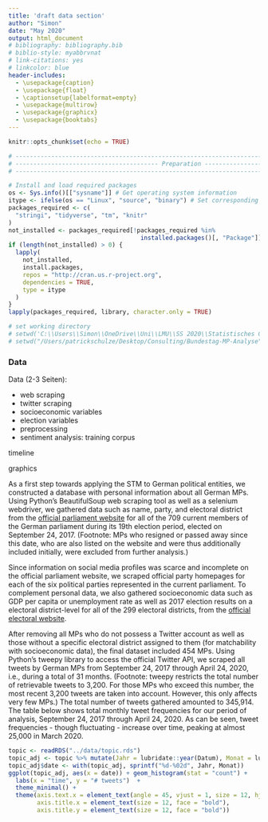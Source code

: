 ```yaml
---
title: 'draft data section'
author: "Simon"
date: "May 2020"
output: html_document
# bibliography: bibliography.bib
# biblio-style: myabbrvnat
# link-citations: yes
# linkcolor: blue
header-includes:
  - \usepackage{caption}
  - \usepackage{float}
  - \captionsetup{labelformat=empty}
  - \usepackage{multirow}
  - \usepackage{graphicx}
  - \usepackage{booktabs}
---
```


```r
knitr::opts_chunk$set(echo = TRUE)
```

```r
# ----------------------------------------------------------------------------------------------
# ---------------------------------------- Preparation -----------------------------------------
# ----------------------------------------------------------------------------------------------

# Install and load required packages
os <- Sys.info()[["sysname"]] # Get operating system information
itype <- ifelse(os == "Linux", "source", "binary") # Set corresponding installation type
packages_required <- c(
  "stringi", "tidyverse", "tm", "knitr"
)
not_installed <- packages_required[!packages_required %in%
                                     installed.packages()[, "Package"]]
if (length(not_installed) > 0) {
  lapply(
    not_installed,
    install.packages,
    repos = "http://cran.us.r-project.org",
    dependencies = TRUE,
    type = itype
  )
}
lapply(packages_required, library, character.only = TRUE)

# set working directory
# setwd('C:\\Users\\Simon\\OneDrive\\Uni\\LMU\\SS 2020\\Statistisches Consulting\\Bundestag-MP-Analyse')
# setwd("/Users/patrickschulze/Desktop/Consulting/Bundestag-MP-Analyse")

```

### Data

Data (2-3 Seiten):

- web scraping
- twitter scraping
- socioeconomic variables
- election variables
- preprocessing
- sentiment analysis: training corpus

timeline

graphics

As a first step towards applying the STM to German political entities, we constructed a database with personal information about all German MPs. Using Python's BeautifulSoup web scraping tool as well as a selenium webdriver, we gathered data such as name, party, and electoral district from the [official parliament website](https://www.bundestag.de/abgeordnete) for all of the 709 current members of the German parliament during its 19th election period, elected on September 24, 2017. (Footnote: MPs who resigned or passed away since this date, who are also listed on the website and were thus additionally included initially, were excluded from further analysis.)

Since information on social media profiles was scarce and incomplete on the official parliament website, we scraped official party homepages for each of the six political parties represented in the current parliament. To complement personal data, we also gathered socioeconomic data such as GDP per capita or unemployment rate as well as 2017 election results on a electoral district-level for all of the 299 electoral districts, from the [official electoral website](https://www.bundeswahlleiter.de).

After removing all MPs who do not possess a Twitter account as well as those without a specific electoral district assigned to them (for matchability with socioeconomic data), the final dataset included 454 MPs. Using Python's tweepy library to access the official Twitter API, we scraped all tweets by German MPs from September 24, 2017 through April 24, 2020, i.e., during a total of 31 months. (Footnote: tweepy restricts the total number of retrievable tweets to 3,200. For those MPs who exceed this number, the most recent 3,200 tweets are taken into account. However, this only affects very few MPs.) The total number of tweets gathered amounted to 345,914. The table below shows total monthly tweet frequencies for our period of analysis, September 24, 2017 through April 24, 2020. As can be seen, tweet frequencies - though fluctuating - increase over time, peaking at almost 25,000 in March 2020.

```r

topic <- readRDS("../data/topic.rds")
topic_adj <- topic %>% mutate(Jahr = lubridate::year(Datum), Monat = lubridate::month(Datum))
topic_adj$date <- with(topic_adj, sprintf("%d-%02d", Jahr, Monat))
ggplot(topic_adj, aes(x = date)) + geom_histogram(stat = "count") +
  labs(x = "time", y = "# tweets")  +
  theme_minimal() +
  theme(axis.text.x = element_text(angle = 45, vjust = 1, size = 12, hjust = 1),
        axis.title.x = element_text(size = 12, face = "bold"),
        axis.title.y = element_text(size = 12, face = "bold"))


```





